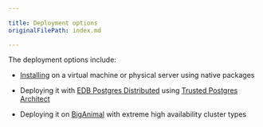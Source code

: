 ```yaml
---
 
title: Deployment options
originalFilePath: index.md

---
```


The deployment options include:

-   [Installing](installing) on a virtual machine or physical server using native packages

- Deploying it with [EDB Postgres Distributed](/pgd/latest/) using [Trusted Postgres Architect](/pgd/latest/deploy-config/deploy-tpa/)

- Deploying it on [BigAnimal](/biganimal/latest/) with extreme high availability cluster types
